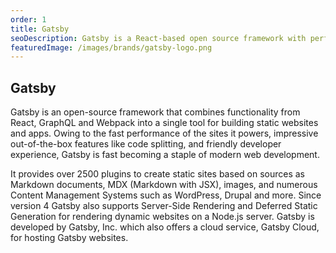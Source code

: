 ```yaml
---
order: 1
title: Gatsby
seoDescription: Gatsby is a React-based open source framework with performance, scalability and security built-in. Collaborate, build and deploy 1000x faster with Gatsby.
featuredImage: /images/brands/gatsby-logo.png
---
```


## Gatsby

Gatsby is an open-source framework that combines functionality from React, GraphQL and Webpack into a single tool for building static websites and apps. Owing to the fast performance of the sites it powers, impressive out-of-the-box features like code splitting, and friendly developer experience, Gatsby is fast becoming a staple of modern web development.

It provides over 2500 plugins to create static sites based on sources as Markdown documents, MDX (Markdown with JSX), images, and numerous Content Management Systems such as WordPress, Drupal and more. Since version 4 Gatsby also supports Server-Side Rendering and Deferred Static Generation for rendering dynamic websites on a Node.js server. Gatsby is developed by Gatsby, Inc. which also offers a cloud service, Gatsby Cloud, for hosting Gatsby websites.